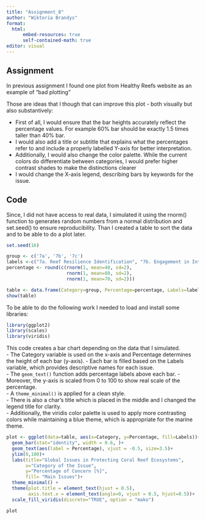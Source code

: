 ---
title: "Assignment_8"
author: "Wiktoria Brandys"
format:
  html:
      embed-resources: true
      self-contained-math: true
editor: visual
---

## Assignment

In previous assignment I found one plot from Healthy Reefs website as an example of "bad plotting"

Those are ideas that I though that can improve this plot - both visually but also substantively:

-   First of all, I would ensure that the bar heights accurately reflect the percentage values. For example 60% bar should be exactly 1.5 times taller than 40% bar.
-   I would also add a title or subtitle that explains what the percentages refer to and include a properly labelled Y-axis for better interpretation.
-   Additionally, I would also change the color palette. While the current colors do differentiate between categories, I would prefer higher contrast shades to make the distinctions clearer
-   I would change the X-axis legend, describing bars by keywords for the issue.

## Code

Since, I did not have access to real data, I simulated it using the rnorm() function to generates random numbers from a normal distribution and set.seed() to ensure reproducibility. Than I created a table to sort the data and to be able to do a plot later.

```{r}
set.seed(16)

group <- c('7a', '7b', '7c')
labels <-c("7a. Reef Resilience Identification", "7b. Engagement in International Treaties", "7c. Carbon Sequetration Inceives")
percentage <- round(c(rnorm(1, mean=40, sd=2), 
                      rnorm(1, mean=80, sd=2),
                      rnorm(1, mean=70, sd=2)))

table <- data.frame(Category=group, Percentage=percentage, Labels=labels)
show(table)
```

To be able to do the following work I needed to load and install some libraries:

```{r}
library(ggplot2)
library(scales)
library(viridis)
```

This code creates a bar chart depending on the data that I simulated.\
- The Category variable is used on the x-axis and Percentage determines the height of each bar (y-axis). - Each bar is filled based on the Labels variable, which provides descriptive names for each issue.\
- The `geom_text()` function adds percentage labels above each bar. - Moreover, the y-axis is scaled from 0 to 100 to show real scale of the percentage.\
- A `theme_minimal()` is applied for a clean style.\
- There is also a char's title which is placed in the middle and I changed the legend title for clarity.\
- Additionally, the viridis color palette is used to apply more contrasting colors while maintaining a blue theme, which is appropriate for the marine theme.

```{r}
plot <- ggplot(data=table, aes(x=Category, y=Percentage, fill=Labels))+
  geom_bar(stat="identity", width = 0.6, )+
  geom_text(aes(label = Percentage), vjust = -0.5, size=3.5)+
  ylim(0,100)+
  labs(title="Global Issues in Protecting Coral Reef Ecosystems",
       x="Category of the Issue",
       y="Percentage of Concern [%]",
       fill= "Main Issues")+
  theme_minimal() +
  theme(plot.title = element_text(hjust = 0.5), 
        axis.text.x = element_text(angle=0, vjust = 0.5, hjust=0.5))+
  scale_fill_viridis(discrete="TRUE", option = "mako") 

plot
```
